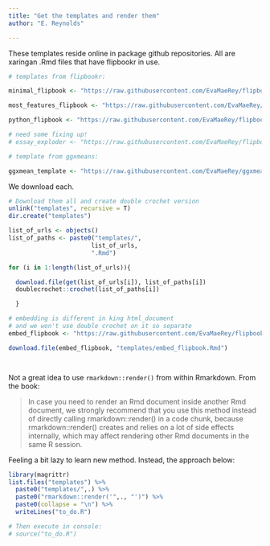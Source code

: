 ```yaml
---
title: "Get the templates and render them"
author: "E. Reynolds"

---
```


These templates reside online in package github repositories.  All are xaringan .Rmd files that have flipbookr in use. 


```r
# templates from flipbookr:

minimal_flipbook <- "https://raw.githubusercontent.com/EvaMaeRey/flipbookr/master/inst/rmarkdown/templates/minimal-flipbook/skeleton/skeleton.Rmd"

most_features_flipbook <- "https://raw.githubusercontent.com/EvaMaeRey/flipbookr/master/inst/rmarkdown/templates/most-features/skeleton/skeleton.Rmd"

python_flipbook <- "https://raw.githubusercontent.com/EvaMaeRey/flipbookr/master/inst/rmarkdown/templates/python-flipbook/skeleton/skeleton.Rmd"

# need some fixing up!
# essay_exploder <- "https://raw.githubusercontent.com/EvaMaeRey/flipbookr/master/inst/rmarkdown/templates/slow-essay/skeleton/skeleton.Rmd"

# template from ggxmeans:

ggxmean_template <- "https://raw.githubusercontent.com/EvaMaeRey/ggxmean/master/inst/rmarkdown/templates/template-name/skeleton/skeleton.Rmd"
```

We download each.

```r
# Download them all and create double crochet version
unlink("templates", recursive = T)
dir.create("templates")

list_of_urls <- objects()
list_of_paths <- paste0("templates/", 
                       list_of_urls, 
                       ".Rmd")

for (i in 1:length(list_of_urls)){

  download.file(get(list_of_urls[i]), list_of_paths[i])
  doublecrochet::crochet(list_of_paths[i])

  }

# embedding is different in king html_document
# and we won't use double crochet on it so separate
embed_flipbook <- "https://raw.githubusercontent.com/EvaMaeRey/flipbookr/master/inst/rmarkdown/templates/flipbook-embed/skeleton/skeleton.Rmd"

download.file(embed_flipbook, "templates/embed_flipbook.Rmd")




```

Not a great idea to use `rmarkdown::render()` from within Rmarkdown.  From the book:

> In case you need to render an Rmd document inside another Rmd document, we strongly recommend that you use this method instead of directly calling rmarkdown::render() in a code chunk, because rmarkdown::render() creates and relies on a lot of side effects internally, which may affect rendering other Rmd documents in the same R session.

Feeling a bit lazy to learn new method. Instead, the approach below:

```r
library(magrittr)
list.files("templates") %>% 
  paste0("templates/",.) %>% 
  paste0("rmarkdown::render('",., "')") %>% 
  paste0(collapse = "\n") %>% 
  writeLines("to_do.R")

# Then execute in console:
# source("to_do.R")
```


